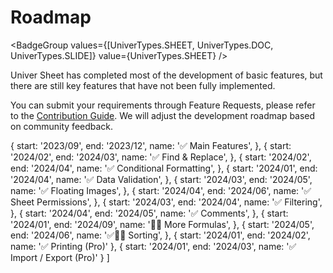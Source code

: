 
# Roadmap

<BadgeGroup values={[UniverTypes.SHEET, UniverTypes.DOC, UniverTypes.SLIDE]} value={UniverTypes.SHEET} />

<Callout type="info" emoji="ℹ️">
  Univer Sheet has completed most of the development of basic features, but there are still key features that have not been fully implemented.
</Callout>

You can submit your requirements through Feature Requests, please refer to the [Contribution Guide](/guides/sheet/contributing). We will adjust the development roadmap based on community feedback.

  {
    start: '2023/09',
    end: '2023/12',
    name: '✅ Main Features',
  },
  {
    start: '2024/02',
    end: '2024/03',
    name: '✅ Find & Replace',
  },
  {
    start: '2024/02',
    end: '2024/04',
    name: '✅ Conditional Formatting',
  },
  {
    start: '2024/01',
    end: '2024/04',
    name: '✅ Data Validation',
  },
  {
    start: '2024/03',
    end: '2024/05',
    name: '✅ Floating Images',
  },
  {
    start: '2024/04',
    end: '2024/06',
    name: '✅ Sheet Permissions',
  },
  {
    start: '2024/03',
    end: '2024/04',
    name: '✅ Filtering',
  },
  {
    start: '2024/04',
    end: '2024/05',
    name: '✅ Comments',
  },
  {
    start: '2024/01',
    end: '2024/09',
    name: '🏃‍♀️ More Formulas',
  },
  {
    start: '2024/05',
    end: '2024/06',
    name: '✅🏃‍♀️ Sorting',
  },
  {
    start: '2024/01',
    end: '2024/02',
    name: '✅ Printing (Pro)'
  },
  {
    start: '2024/01',
    end: '2024/03',
    name: '✅ Import / Export (Pro)'
  }
]

<Roadmap data={data} />
